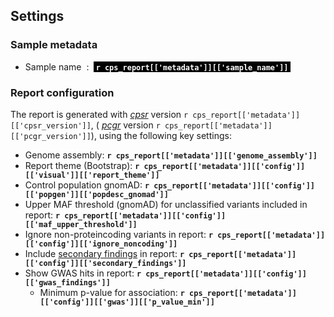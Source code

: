 ## Settings

### Sample metadata

* Sample name &nbsp;:&nbsp; <span style="background-color:#000000; color:white"><b>&nbsp;`r cps_report[['metadata']][['sample_name']]`&nbsp;</b></span>
<br>

### Report configuration 

The report is generated with _[cpsr](https://github.com/sigven/cpsr)_ version `r cps_report[['metadata']][['cpsr_version']]`, ( _[pcgr](https://github.com/sigven/pcgr)_ version `r cps_report[['metadata']][['pcgr_version']]`), using the following key settings:

* Genome assembly: __`r cps_report[['metadata']][['genome_assembly']]`__
* Report theme (Bootstrap): __`r cps_report[['metadata']][['config']][['visual']][['report_theme']]`__
* Control population gnomAD: __`r cps_report[['metadata']][['config']][['popgen']][['popdesc_gnomad']]`__
* Upper MAF threshold (gnomAD) for unclassified variants included in report:  __`r cps_report[['metadata']][['config']][['maf_upper_threshold']]`__
* Ignore non-proteincoding variants in report: __`r cps_report[['metadata']][['config']][['ignore_noncoding']]`__
* Include [secondary findings](https://www.ncbi.nlm.nih.gov/clinvar/docs/acmg/) in report: __`r cps_report[['metadata']][['config']][['secondary_findings']]`__
* Show GWAS hits in report: __`r cps_report[['metadata']][['config']][['gwas_findings']]`__
    * Minimum p-value for association: __`r cps_report[['metadata']][['config']][['gwas']][['p_value_min']]`__
